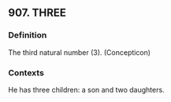 ## 907. THREE
### Definition
The third natural number (3). (Concepticon)

### Contexts
He has three children: a son and two daughters.

